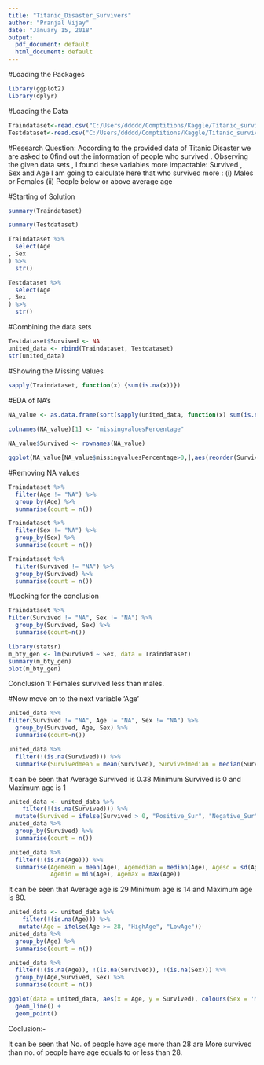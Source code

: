 ---
title: "Titanic_Disaster_Survivers"
author: "Pranjal Vijay"
date: "January 15, 2018"
output:
  pdf_document: default
  html_document: default
---
#Loading the Packages
```{r}
library(ggplot2)
library(dplyr)
```

#Loading the Data
```{r}
Traindataset<-read.csv("C:/Users/ddddd/Comptitions/Kaggle/Titanic_survived/train.csv", stringsAsFactors = F)
Testdataset<-read.csv("C:/Users/ddddd/Comptitions/Kaggle/Titanic_survived/test.csv", stringsAsFactors = F)
```


#Research Question: 
According to the provided data of Titanic Disaster we are asked to 0find out the information of people who survived . 
Observing the given data sets , I found these variables more impactable:
Survived , Sex and Age
I am going to calculate here that who survived more :
(i)  Males or Females 
(ii) People below or above average age 

#Starting of Solution
```{r}
summary(Traindataset)

```

```{r}
summary(Testdataset)

```

```{r}
Traindataset %>% 
  select(Age
, Sex
) %>% 
  str()
```

```{r}
Testdataset %>% 
  select(Age
, Sex
) %>% 
  str()
```


#Combining the data sets
```{r}
Testdataset$Survived <- NA
united_data <- rbind(Traindataset, Testdataset)
str(united_data)
```


#Showing the Missing Values
```{r}
sapply(Traindataset, function(x) {sum(is.na(x))})

```


#EDA of NA's
```{r}
NA_value <- as.data.frame(sort(sapply(united_data, function(x) sum(is.na(x))),decreasing  = F))
   
colnames(NA_value)[1] <- "missingvaluesPercentage"

NA_value$Survived <- rownames(NA_value)

ggplot(NA_value[NA_value$missingvaluesPercentage>0,],aes(reorder(Survived,-missingvaluesPercentage),missingvaluesPercentage,fill= Survived)) +geom_bar(stat="identity") +theme_minimal(base_family = "Ubuntu Condensed") +theme(axis.text.x =element_text(angle = 360, hjust = 0.5), legend.position = "left") + ylab("Na values") +xlab("Variables having NA") + ggtitle("Na(missing) values")

```

#Removing NA values
```{r}
Traindataset %>% 
  filter(Age != "NA") %>%
  group_by(Age) %>% 
  summarise(count = n())
```
```{r}
Traindataset %>% 
  filter(Sex != "NA") %>%
  group_by(Sex) %>% 
  summarise(count = n())
```

```{r}
Traindataset %>% 
  filter(Survived != "NA") %>%
  group_by(Survived) %>% 
  summarise(count = n())
```

#Looking for the conclusion

```{r}
Traindataset %>% 
filter(Survived != "NA", Sex != "NA") %>%
  group_by(Survived, Sex) %>% 
  summarise(count=n())
```
```{r }
library(statsr)
m_bty_gen <- lm(Survived ~ Sex, data = Traindataset)
summary(m_bty_gen)
plot(m_bty_gen)
```


Conclusion 1: Females survived less than males.


#Now move on to the next variable 'Age'
```{r}
united_data %>% 
filter(Survived != "NA", Age != "NA", Sex != "NA") %>%
  group_by(Survived, Age, Sex) %>% 
  summarise(count=n())

```


```{r}
united_data %>% 
  filter(!(is.na(Survived))) %>%
  summarise(Survivedmean = mean(Survived), Survivedmedian = median(Survived), Survivedsd = sd(Survived), Survivedmin = min(Survived), Survivedmax = max(Survived))
```


It can be seen that Average Survived is 0.38  Minimum Survived is 0 and Maximum age is 1

```{r}
united_data <- united_data %>% 
    filter(!(is.na(Survived))) %>%
  mutate(Survived = ifelse(Survived > 0, "Positive_Sur", "Negative_Sur"))
united_data %>% 
  group_by(Survived) %>% 
  summarise(count = n())
```



```{r}
united_data %>% 
  filter(!(is.na(Age))) %>%
  summarise(Agemean = mean(Age), Agemedian = median(Age), Agesd = sd(Age), 
            Agemin = min(Age), Agemax = max(Age))
```
It can be seen that Average age is 29 Minimum age is 14 and Maximum age is 80. 

```{r}
united_data <- united_data %>% 
    filter(!(is.na(Age))) %>%
   mutate(Age = ifelse(Age >= 28, "HighAge", "LowAge"))
united_data %>% 
  group_by(Age) %>% 
  summarise(count = n())
```

```{r}
united_data %>% 
  filter(!(is.na(Age)), !(is.na(Survived)), !(is.na(Sex))) %>%
  group_by(Age,Survived, Sex) %>% 
  summarise(count = n()) 
```



```{r}
ggplot(data = united_data, aes(x = Age, y = Survived), colours(Sex = 'Male')) +
  geom_line() +
  geom_point()
```
Coclusion:- 

It can be seen that No. of people have age more than 28 are More survived than no. of people have age equals to or less than 28.


